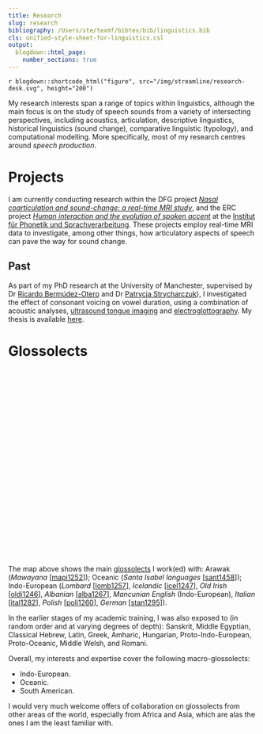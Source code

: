 ```yaml
---
title: Research
slug: research
bibliography: /Users/ste/texmf/bibtex/bib/linguistics.bib
cls: unified-style-sheet-for-linguistics.csl
output:
  blogdown::html_page:
    number_sections: true
---
```



`r blogdown::shortcode_html("figure", src="/img/streamline/research-desk.svg", height="200")`

My research interests span a range of topics within linguistics, although the main focus is on the study of speech sounds from a variety of intersecting perspectives, including acoustics, articulation, descriptive linguistics, historical linguistics (sound change), comparative linguistic (typology), and computational modelling. More specifically, most of my research centres around *speech production*.

# Projects

I am currently conducting research within the DFG project [*Nasal coarticulation and sound-change: a real-time MRI study*](https://www.en.phonetik.uni-muenchen.de/research/current_projects/nasal_coarticulation.html), and the ERC project [*Human interaction and the evolution of spoken accent*](https://www.phonetik.uni-muenchen.de/Forschung/interaccent/interAccent.html) at the [Institut für Phonetik und Sprachverarbeitung](https://www.phonetik.uni-muenchen.de/).
These projects employ real-time MRI data to investigate, among other things, how articulatory aspects of speech can pave the way for sound change.

## Past

As part of my PhD research at the University of Manchester, supervised by Dr <a href="http://www.bermudez-otero.com/index.htm" target="_blank" rel="noopener">Ricardo Bermúdez-Otero</a> and Dr <a href="https://sites.google.com/site/patrycjastrycharczuk/home" target="_blank" rel="noopener">Patrycja Strycharczuk</a>), I investigated the effect of consonant voicing on vowel duration, using a combination of acoustic analyses, <a href="https://en.wikipedia.org/wiki/Ultrasound_tongue_imaging" target="_blank" rel="noopener">ultrasound tongue imaging</a> and <a href="https://en.wikipedia.org/wiki/Electroglottograph" target="_blank" rel="noopener">electroglottography</a>.
My thesis is available <a href="https://stefanocoretta.github.io/docs/pubs/coretta-phd-thesis.pdf" target="_blank">here</a>.


# Glossolects

```{=html}
<div id="map" style="width: 100%; height: 350px"></div>

<script>
  // Creating map options
  var mapOptions = {
  center: [43, 12],
  zoom: 1
  }

  var locations = [
    ["Albanian", 41.37462429575211, 19.836399194216728],
    ["Lombard", 45.46434080988441, 9.189109987193692],
    ["Mancunian English", 53.48570992917277, -2.242346838953567],
    ["Polish", 52.35425991368313, 20.97868643605009],
    ["German", 51.13137169285076, 10.869930838568962],
    ["Old Irish", 53.36876974328169, -7.6640674124826],
    ["Mawayana", 2.360747504437431, -56.64959351491144],
    ["Santa Isabel", -9.320409056569149, 160.0110242400546],
    ["Icelandic", 65.03326785234268, -18.262524410901896],
    ["Italian", 43.067982186245956, 12.39094108307519]
  ];

  // Creating a map object
  var map = new L.map('map', mapOptions);

  // Creating a Layer object
  var layer = new L.TileLayer('http://{s}.tile.openstreetmap.org/{z}/{x}/{y}.png');

  // Adding layer to the map
  map.addLayer(layer);

  for (var i = 0; i < locations.length; i++) {
    marker = new L.marker([locations[i][1], locations[i][2]])
    .bindPopup(locations[i][0])
    .addTo(map);
  }
</script>
```

<br>

The map above shows the main [glossolects](../meta/#linguistic-systems) I work(ed) with: Arawak (*Mawayana* [[mapi1252]]); Oceanic (*Santa Isabel languages* [[sant1458]]); Indo-European (*Lombard* [[lomb1257]], *Icelandic* [[icel1247]], *Old Irish* [[oldi1246]], *Albanian* [[alba1267]], *Mancunian English* (Indo-European), *Italian* [[ital1282]], *Polish* [[poli1260]], *German* [[stan1295]]).

In the earlier stages of my academic training, I was also exposed to (in random order and at varying degrees of depth): Sanskrit, Middle Egyptian, Classical Hebrew, Latin, Greek, Amharic, Hungarian, Proto-Indo-European, Proto-Oceanic, Middle Welsh, and Romani.

Overall, my interests and expertise cover the following macro-glossolects:

- Indo-European.
- Oceanic.
- South American.

I would very much welcome offers of collaboration on glossolects from other areas of the world, especially from Africa and Asia, which are alas the ones I am the least familiar with.


[mapi1252]: http://glottolog.org/resource/languoid/id/mapi1252
[sant1458]: http://glottolog.org/resource/languoid/id/sant1458
[lomb1257]: http://glottolog.org/resource/languoid/id/lomb1257
[icel1247]: http://glottolog.org/resource/languoid/id/icel1247
[oldi1246]: http://glottolog.org/resource/languoid/id/oldi1246
[alba1267]: http://glottolog.org/resource/languoid/id/alba1267
[ital1282]: http://glottolog.org/resource/languoid/id/ital1282
[poli1260]: http://glottolog.org/resource/languoid/id/poli1260
[stan1295]: http://glottolog.org/resource/languoid/id/stan1295
[stan1295]: http://glottolog.org/resource/languoid/id/stan1295
